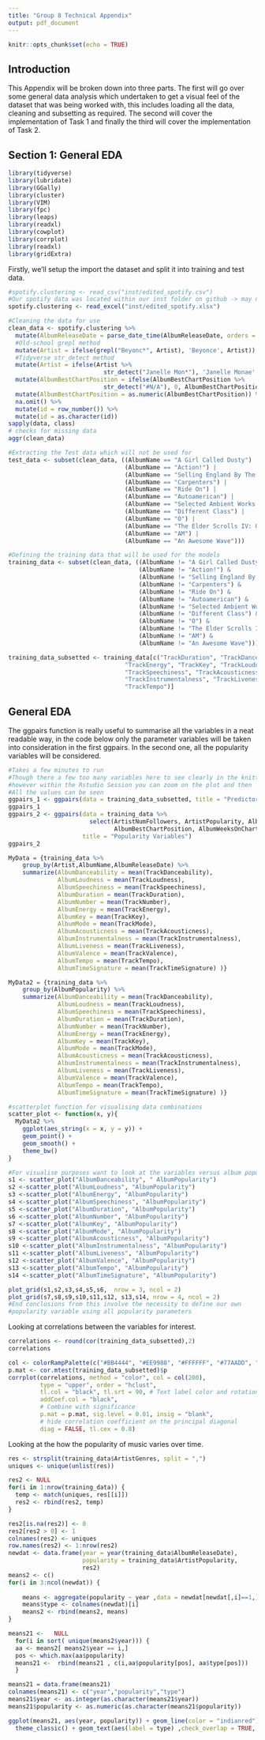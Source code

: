 ```yaml
---
title: "Group 8 Technical Appendix"
output: pdf_document
---
```


```r
knitr::opts_chunk$set(echo = TRUE)
```
## Introduction
This Appendix will be broken down into three parts. The first will go over some general data analysis which undertaken to get a visual feel of the dataset that was being worked with, this includes loading all the data, cleaning and subsetting as required.
The second will cover the implementation of Task 1 and finally the third will cover the implementation of Task 2.

## Section 1: General EDA
```r
library(tidyverse)
library(lubridate)
library(GGally)
library(cluster)
library(VIM)
library(fpc)
library(leaps)
library(readxl)
library(cowplot)
library(corrplot)
library(readxl)
library(gridExtra)
```

Firstly, we'll setup the import the dataset and split it into training and test data.
```r
#spotify.clustering <- read_csv("inst/edited_spotify.csv")
#Our spotify data was located within our inst folder on github -> may need to remove inst/ for it to run
spotify.clustering <- read_excel("inst/edited_spotify.xlsx")

#Cleaning the data for use
clean_data <- spotify.clustering %>%
  mutate(AlbumReleaseDate = parse_date_time(AlbumReleaseDate, orders = c("y", "ym","ymd"))) %>%
  #Old-school grepl method
  mutate(Artist = ifelse(grepl("Beyonc*", Artist), 'Beyonce', Artist)) %>%
  #Tidyverse str_detect method
  mutate(Artist = ifelse(Artist %>% 
                           str_detect("Janelle Mon*"), 'Janelle Monae', Artist)) %>%
  mutate(AlbumBestChartPosition = ifelse(AlbumBestChartPosition %>% 
                           str_detect("#N/A"), 0, AlbumBestChartPosition)) %>%
  mutate(AlbumBestChartPosition = as.numeric(AlbumBestChartPosition)) %>%
  na.omit() %>%
  mutate(id = row_number()) %>%
  mutate(id = as.character(id)) 
sapply(data, class)
# checks for missing data
aggr(clean_data) 

#Extracting the Test data which will not be used for 
test_data <- subset(clean_data, ((AlbumName == "A Girl Called Dusty") | 
                                 (AlbumName == "Action!") |
                                 (AlbumName == "Selling England By The Pound") |
                                 (AlbumName == "Carpenters") | 
                                 (AlbumName == "Ride On") |
                                 (AlbumName == "Autoamerican") |
                                 (AlbumName == "Selected Ambient Works 85-92") |    
                                 (AlbumName == "Different Class") |
                                 (AlbumName == "O") |
                                 (AlbumName == "The Elder Scrolls IV: Oblivion: Original Game Soundtrack") |
                                 (AlbumName == "AM") |
                                 (AlbumName == "An Awesome Wave")))

#Defining the training data that will be used for the models
training_data <- subset(clean_data, ((AlbumName != "A Girl Called Dusty") & 
                                     (AlbumName != "Action!") &
                                     (AlbumName != "Selling England By The Pound") &
                                     (AlbumName != "Carpenters") & 
                                     (AlbumName != "Ride On") &
                                     (AlbumName != "Autoamerican") &
                                     (AlbumName != "Selected Ambient Works 85-92") &    
                                     (AlbumName != "Different Class") &
                                     (AlbumName != "O") &
                                     (AlbumName != "The Elder Scrolls IV: Oblivion: Original Game Soundtrack") &
                                     (AlbumName != "AM") &
                                     (AlbumName != "An Awesome Wave")))

training_data_subsetted <- training_data[c("TrackDuration", "TrackDanceability",
                                 "TrackEnergy", "TrackKey", "TrackLoudness",
                                 "TrackSpeechiness", "TrackAcousticness",
                                 "TrackInstrumentalness", "TrackLiveness", "TrackValence",
                                 "TrackTempo")]
```


## General EDA

The ggpairs function is really useful to summarise all the variables in a neat readable way, in the code below only the parameter variables will be taken into consideration in the first ggpairs. In the second one, all the popularity variables will be considered.
```r
#Takes a few minutes to run
#Though there a few too many variables here to see clearly in the knitted pdf,
#however within the Rstudio Session you can zoom on the plot and then
#All the values can be seen
ggpairs_1 <- ggpairs(data = training_data_subsetted, title = "Predictor Variables")
ggpairs_1
ggpairs_2 <- ggpairs(data = training_data %>%
                       select(ArtistNumFollowers, ArtistPopularity, AlbumWeeksNumberOne,
                              AlbumBestChartPosition, AlbumWeeksOnChart),
                     title = "Popularity Variables")
ggpairs_2
```

```r
MyData = {training_data %>% 
    group_by(Artist,AlbumName,AlbumReleaseDate) %>% 
    summarize(AlbumDanceability = mean(TrackDanceability),
              AlbumLoudness = mean(TrackLoudness),
              AlbumSpeechiness = mean(TrackSpeechiness),
              AlbumDuration = mean(TrackDuration),
              AlbumNumber = mean(TrackNumber),	
              AlbumEnergy = mean(TrackEnergy),	
              AlbumKey = mean(TrackKey),	
              AlbumMode = mean(TrackMode),	
              AlbumAcousticness = mean(TrackAcousticness),	
              AlbumInstrumentalness = mean(TrackInstrumentalness),	
              AlbumLiveness = mean(TrackLiveness),
              AlbumValence = mean(TrackValence),
              AlbumTempo = mean(TrackTempo),	
              AlbumTimeSignature = mean(TrackTimeSignature) )}

```

```r
MyData2 = {training_data %>% 
    group_by(AlbumPopularity) %>% 
    summarize(AlbumDanceability = mean(TrackDanceability),
              AlbumLoudness = mean(TrackLoudness),
              AlbumSpeechiness = mean(TrackSpeechiness),
              AlbumDuration = mean(TrackDuration),
              AlbumNumber = mean(TrackNumber),	
              AlbumEnergy = mean(TrackEnergy),	
              AlbumKey = mean(TrackKey),	
              AlbumMode = mean(TrackMode),	
              AlbumAcousticness = mean(TrackAcousticness),	
              AlbumInstrumentalness = mean(TrackInstrumentalness),	
              AlbumLiveness = mean(TrackLiveness),
              AlbumValence = mean(TrackValence),
              AlbumTempo = mean(TrackTempo),	
              AlbumTimeSignature = mean(TrackTimeSignature) )}

#scatterplot function for visualising data combinations
scatter_plot <- function(x, y){
  MyData2 %>%
    ggplot(aes_string(x = x, y = y)) +
    geom_point() +
    geom_smooth() +
    theme_bw()
}

#For visualise purposes want to look at the variables versus album popularity
s1 <- scatter_plot("AlbumDanceability", " AlbumPopularity")
s2 <-scatter_plot("AlbumLoudness", "AlbumPopularity")
s3 <-scatter_plot("AlbumEnergy", "AlbumPopularity")
s4 <-scatter_plot("AlbumSpeechiness", "AlbumPopularity")
s5 <-scatter_plot("AlbumDuration", "AlbumPopularity")
s6 <-scatter_plot("AlbumNumber", "AlbumPopularity")
s7 <-scatter_plot("AlbumKey", "AlbumPopularity")
s8 <-scatter_plot("AlbumMode", "AlbumPopularity")
s9 <-scatter_plot("AlbumAcousticness", "AlbumPopularity")
s10 <-scatter_plot("AlbumInstrumentalness", "AlbumPopularity")
s11 <-scatter_plot("AlbumLiveness", "AlbumPopularity")
s12 <-scatter_plot("AlbumValence", "AlbumPopularity")
s13 <-scatter_plot("AlbumTempo", "AlbumPopularity")
s14 <-scatter_plot("AlbumTimeSignature", "AlbumPopularity")

plot_grid(s1,s2,s3,s4,s5,s6,  nrow = 3, ncol = 2)
plot_grid(s7,s8,s9,s10,s11,s12, s13,s14, nrow = 4, ncol = 2)
#End conclusions from this involve the necessity to define our own
#popularity variable using all popularity parameters
```

Looking at correlations between the variables for interest.
```r
correlations <- round(cor(training_data_subsetted),2)
correlations

col <- colorRampPalette(c("#BB4444", "#EE9988", "#FFFFFF", "#77AADD", "#4477AA"))
p.mat <- cor.mtest(training_data_subsetted)$p
corrplot(correlations, method = "color", col = col(200),
         type = "upper", order = "hclust",
         tl.col = "black", tl.srt = 90, # Text label color and rotation
         addCoef.col = "black",
         # Combine with significance
         p.mat = p.mat, sig.level = 0.01, insig = "blank", 
         # hide correlation coefficient on the principal diagonal
         diag = FALSE, tl.cex = 0.8)
```
Looking at the how the popularity of music varies over time.
```r
res <- strsplit(training_data$ArtistGenres, split = ",")
uniques <- unique(unlist(res))

res2 <- NULL
for(i in 1:nrow(training_data)) {
  temp <- match(uniques, res[[i]])
  res2 <- rbind(res2, temp)
}

res2[is.na(res2)] <- 0
res2[res2 > 0] <- 1
colnames(res2) <- uniques
row.names(res2) <- 1:nrow(res2)
newdat <- data.frame(year = year(training_data$AlbumReleaseDate), 
                     popularity = training_data$ArtistPopularity,
                     res2)
means2 <- c()
for(i in 3:ncol(newdat)) {
    
    means <- aggregate(popularity ~ year ,data = newdat[newdat[,i]==1,], mean)
    means$type <- colnames(newdat)[i]
    means2 <- rbind(means2, means)
}

means21 <-   NULL
  for(i in sort( unique(means2$year))) {
  aa <- means2[ means2$year == i,]
  pos <- which.max(aa$popularity)
  means21 <-  rbind(means21 , c(i,aa$popularity[pos], aa$type[pos]))
  }

means21 = data.frame(means21)
colnames(means21) <- c("year","popularity","type")
means21$year <- as.integer(as.character(means21$year))
means21$popularity <- as.numeric(as.character(means21$popularity))

ggplot(means21, aes(year, popularity)) + geom_line(color = "indianred") + geom_point(color = "blue") + 
  theme_classic() + geom_text(aes(label = type) ,check_overlap = TRUE, size = 4, nudge_y = 0.1) + ggtitle("all time most popularity music type")
```
